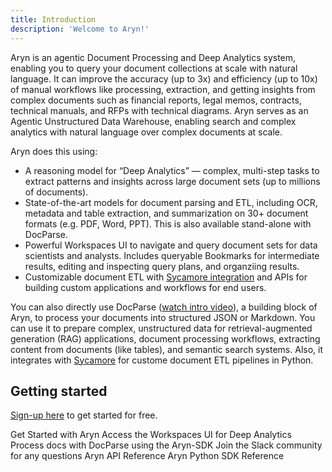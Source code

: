 ```yaml
---
title: Introduction
description: 'Welcome to Aryn!'
---
```



Aryn is an agentic Document Processing and Deep Analytics system, enabling you to query your document collections at scale with natural language. It can improve the accuracy (up to 3x) and efficiency (up to 10x) of manual workflows like processing, extraction, and getting insights from complex documents such as financial reports, legal memos, contracts, technical manuals, and RFPs with technical diagrams. Aryn serves as an Agentic Unstructured Data Warehouse, enabling search and complex analytics with natural language over complex documents at scale.

Aryn does this using:

* A reasoning model for “Deep Analytics” — complex, multi-step tasks to extract patterns and insights across large document sets (up to millions of documents).
* State-of-the-art models for document parsing and ETL, including OCR, metadata and table extraction, and summarization on 30+ document formats (e.g. PDF, Word, PPT). This is also available stand-alone with DocParse.
* Powerful Workspaces UI to navigate and query document sets for data scientists and analysts. Includes queryable Bookmarks for intermediate results, editing and inspecting query plans, and organziing results.
* Customizable document ETL with [Sycamore integration](https://github.com/aryn-ai/sycamore) and APIs for building custom applications and workflows for end users.

You can also directly use DocParse ([watch intro video](https://www.aryn.ai/?name=ArynPartitioningService_Intro)), a building block of Aryn, to process your documents into structured JSON or Markdown. You can use it to prepare complex, unstructured data for retrieval-augmented generation (RAG) applications, document processing workflows, extracting content from documents (like tables), and semantic search systems. Also, it integrates with [Sycamore](https://github.com/aryn-ai/sycamore) for custome document ETL pipelines in Python.

## Getting started

[Sign-up here](https://console.aryn.ai/signup/) to get started for free.

<CardGroup cols={2}>
  <Card
    title="Quickstart"
    icon="play"
    href="./quickstart"
  >
    Get Started with Aryn
  </Card>
    <Card
    title="Using the Workspaces UI"
    icon="palette"
    href="aryn-platform/querying-data/deep-analytics/using_workspaces"
  >
    Access the Workspaces UI for Deep Analytics
  </Card>
   <Card
    title="Using the Aryn SDK with DocParse"
    icon="rectangle-terminal"
    href="docparse/aryn_sdk"
  >
    Process docs with DocParse using the Aryn-SDK
  </Card>
    <Card
    title="Slack Community"
    icon="slack"
    href="https://join.slack.com/t/sycamore-ulj8912/shared_invite/zt-23sv0yhgy-MywV5dkVQ~F98Aoejo48Jg"
  >
    Join the Slack community for any questions
  </Card>
    <Card
    title="API Reference"
    icon="webhook"
    href="api-reference/introduction"
  >
    Aryn API Reference
  </Card>
    <Card
    title="Aryn SDK Reference"
    icon="python"
    href="sdk-reference"
  >
    Aryn Python SDK Reference
  </Card>
</CardGroup>